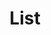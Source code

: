 ---
title: "List"
description: "Highlight multiple points using bullet or numbered lists."
icon: "list"
---